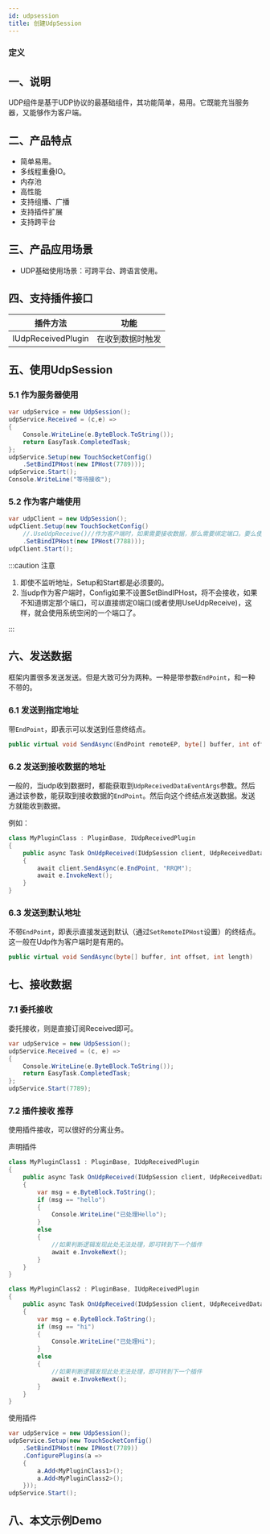 ```yaml
---
id: udpsession
title: 创建UdpSession
---
```



### 定义

<TouchSocketDefinition />


## 一、说明

UDP组件是基于UDP协议的最基础组件，其功能简单，易用。它既能充当服务器，又能够作为客户端。

## 二、产品特点

- 简单易用。
- 多线程重叠IO。
- 内存池
- 高性能
- 支持组播、广播
- 支持插件扩展
- 支持跨平台

## 三、产品应用场景

- UDP基础使用场景：可跨平台、跨语言使用。

## 四、支持插件接口

|  插件方法| 功能 |
| --- | --- |
| IUdpReceivedPlugin | 在收到数据时触发 |

## 五、使用UdpSession

### 5.1 作为服务器使用

```csharp showLineNumbers
var udpService = new UdpSession();
udpService.Received = (c,e) =>
{
    Console.WriteLine(e.ByteBlock.ToString());
    return EasyTask.CompletedTask;
};
udpService.Setup(new TouchSocketConfig()
    .SetBindIPHost(new IPHost(7789)));
udpService.Start();
Console.WriteLine("等待接收");
```

### 5.2 作为客户端使用

```csharp showLineNumbers
var udpClient = new UdpSession();
udpClient.Setup(new TouchSocketConfig()
    //.UseUdpReceive()//作为客户端时，如果需要接收数据，那么需要绑定端口。要么使用SetBindIPHost指定端口，要么调用UseUdpReceive绑定随机端口。
    .SetBindIPHost(new IPHost(7788)));
udpClient.Start();
```

:::caution 注意

1. 即使不监听地址，Setup和Start都是必须要的。
2. 当udp作为客户端时，Config如果不设置SetBindIPHost，将不会接收，如果不知道绑定那个端口，可以直接绑定0端口(或者使用UseUdpReceive)，这样，就会使用系统空闲的一个端口了。

:::  

## 六、发送数据

框架内置很多发送发送。但是大致可分为两种。一种是带参数`EndPoint`，和一种不带的。

### 6.1 发送到指定地址

带`EndPoint`，即表示可以发送到任意终结点。

```csharp showLineNumbers
public virtual void SendAsync(EndPoint remoteEP, byte[] buffer, int offset, int length)
```

### 6.2 发送到接收数据的地址

一般的，当udp收到数据时，都能获取到`UdpReceivedDataEventArgs`参数。然后通过该参数，能获取到接收数据的`EndPoint`。然后向这个终结点发送数据。发送方就能收到数据。

例如：

```csharp {5} showLineNumbers
class MyPluginClass : PluginBase, IUdpReceivedPlugin
{
    public async Task OnUdpReceived(IUdpSession client, UdpReceivedDataEventArgs e)
    {
        await client.SendAsync(e.EndPoint, "RRQM");
        await e.InvokeNext();
    }
}
```

### 6.3 发送到默认地址

不带`EndPoint`，即表示直接发送到默认（通过`SetRemoteIPHost`设置）的终结点。这一般在Udp作为客户端时是有用的。

```csharp showLineNumbers
public virtual void SendAsync(byte[] buffer, int offset, int length)
```



## 七、接收数据

### 7.1 委托接收

委托接收，则是直接订阅Received即可。

```csharp showLineNumbers
var udpService = new UdpSession();
udpService.Received = (c, e) =>
{
    Console.WriteLine(e.ByteBlock.ToString());
    return EasyTask.CompletedTask;
};
udpService.Start(7789);
```

### 7.2 插件接收 <Tag>推荐</Tag>

使用插件接收，可以很好的分离业务。

声明插件

```csharp showLineNumbers
class MyPluginClass1 : PluginBase, IUdpReceivedPlugin
{
    public async Task OnUdpReceived(IUdpSession client, UdpReceivedDataEventArgs e)
    {
        var msg = e.ByteBlock.ToString();
        if (msg == "hello")
        {
            Console.WriteLine("已处理Hello");
        }
        else
        {
            //如果判断逻辑发现此处无法处理，即可转到下一个插件
            await e.InvokeNext();
        }
    }
}

class MyPluginClass2 : PluginBase, IUdpReceivedPlugin
{
    public async Task OnUdpReceived(IUdpSession client, UdpReceivedDataEventArgs e)
    {
        var msg = e.ByteBlock.ToString();
        if (msg == "hi")
        {
            Console.WriteLine("已处理Hi");
        }
        else
        {
            //如果判断逻辑发现此处无法处理，即可转到下一个插件
            await e.InvokeNext();
        }
    }
}
```

使用插件

```csharp showLineNumbers {6-7}
var udpService = new UdpSession();
udpService.Setup(new TouchSocketConfig()
    .SetBindIPHost(new IPHost(7789))
    .ConfigurePlugins(a =>
    {
        a.Add<MyPluginClass1>();
        a.Add<MyPluginClass2>();
    }));
udpService.Start();
```

## 八、本文示例Demo

<CardLink link="https://gitee.com/RRQM_Home/TouchSocket/tree/master/examples/Udp/UdpDemoApp"/>
